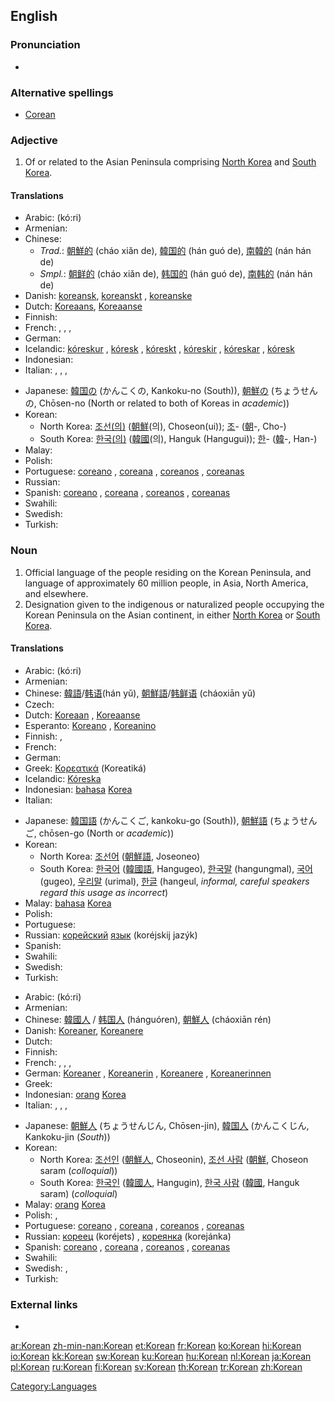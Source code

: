 {{interwiktionary|code=ko}}
{{also|korean|:Category:Korean language}}
==English==
{{wikipedia}}

===Pronunciation===
* {{audio|en-us-Korean.ogg|Audio (US)}}

===Alternative spellings===
* [[Corean]]

===Adjective===
{{en-adj|-}}

# Of or related to the Asian Peninsula comprising [[North Korea]] and [[South Korea]].

====Translations====
{{trans-top|relating to the Korean Peninsula}}
* Arabic: {{Arab|[[كوري]]}} (kó:ri) {{m}}
* Armenian: {{t|hy|կորեական|tr=koreakan|sc=Armn|xs=Armenian}}
* Chinese:
** ''Trad.'': [[朝鮮]][[的]] (cháo xiǎn de), [[韓国]][[的]] (hán guó de), [[南韓]][[的]] (nán hán de)
** ''Smpl.'': [[朝鲜]][[的]] (cháo xiǎn de), [[韩国]][[的]] (hán guó de), [[南韩]][[的]] (nán hán de)
* Danish: [[koreansk]], [[koreanskt]] {{n}}, [[koreanske]] {{p}}
* Dutch: [[Koreaans]], [[Koreaanse]]
* Finnish: {{t-|fi|korealainen}}
* French: {{t+|fr|coréen|m}}, {{t+|fr|coréenne|f}}, {{t+|fr|coréens|m|p}}, {{t+|fr|coréennes|f|p}}
* German: {{t+|de|koreanisch}}
* Icelandic: [[kóreskur]] {{m}}, [[kóresk]] {{f}}, [[kóreskt]] {{n}}, [[kóreskir]] {{m|p}}, [[kóreskar]] {{f|p}}, [[kóresk]] {{n|p}}
* Indonesian: {{t+|id|Korea|xs=Indonesian}}
* Italian: {{t+|it|coreano|m}}, {{t+|it|coreana|f}}, {{t+|it|coreani|m}}, {{t+|it|coreane|f|p}}
{{trans-mid}}
* Japanese: [[韓国]][[の]] (かんこくの, Kankoku-no (South)), [[朝鮮]][[の]] (ちょうせんの, Chōsen-no (North or related to both of Koreas in ''academic''))
* Korean:
** North Korea: [[조선]][[의|(의)]] ([[朝鮮]](의), Choseon(ui)); [[조]]- ([[朝]]-, Cho-)
** South Korea: [[한국]][[의|(의)]] ([[韓國]](의), Hanguk (Hangugui)); [[한]]- ([[韓]]-, Han-)
* Malay: {{t-|ms|Korea|xs=Malay}}
* Polish: {{t+|pl|koreański|m}}
* Portuguese: [[coreano]] {{m}}, [[coreana]] {{f}}, [[coreanos]] {{m|p}}, [[coreanas]] {{f|p}}
* Russian: {{t+|ru|корейский|tr=koréjskij|sc=Cyrl}}
* Spanish: [[coreano]] {{m}}, [[coreana]] {{f}}, [[coreanos]] {{m|p}}, [[coreanas]] {{f|p}}
* Swahili: {{t|sw|wakorea}}
* Swedish: {{t+|sv|koreansk}}
* Turkish: {{t+|tr|Kore}}
{{trans-bottom}}

===Noun===
{{en-noun}}

# Official language of the people residing on the Korean Peninsula, and language of approximately 60 million people, in Asia, North America, and elsewhere.
# Designation given to the indigenous or naturalized people occupying the Korean Peninsula on the Asian continent, in either [[North Korea]] or [[South Korea]].

====Translations====
{{trans-top|language}}
* Arabic: {{Arab|[[كوري]]}} (kó:ri) {{m}}
* Armenian: {{t-|hy|կորեերեն|tr=koreeren|sc=Armn|xs=Armenian}}
* Chinese: [[韓語]]/[[韩语]](hán yǔ), [[朝鮮語]]/[[韩鲜语]] (cháoxiān yǔ)
* Czech: {{t-|cs|korejština|f}}
* Dutch: [[Koreaan]] {{m}}, [[Koreaanse]] {{f}}
* Esperanto: [[Koreano]] {{m}}, [[Koreanino]]  {{f}}
* Finnish: {{t+|fi|korea}}, {{t+|fi|korean kieli}}
* French: {{t+|fr|coréen|m}}
* German: {{t+|de|Koreanisch}}
* Greek: [[Κορεατικά]] (Koreatiká)
* Icelandic: [[Kóreska]]
* Indonesian: [[bahasa]] [[Korea]]
* Italian: {{t+|it|coreano}}
{{trans-mid}}
* Japanese: [[韓国語]] (かんこくご, kankoku-go (South)), [[朝鮮語]] (ちょうせんご, chōsen-go (North or ''academic''))
* Korean:
** North Korea: [[조선어]] ([[朝鮮語]], Joseoneo)
** South Korea: [[한국어]] ([[韓國語]], Hangugeo), [[한국말]] (hangungmal), [[국어]] (gugeo), [[우리말]] (urimal), [[한글]] (hangeul, ''informal, careful speakers regard this usage as incorrect'')
* Malay: [[bahasa]] [[Korea]]
* Polish: {{t+|pl|koreański|m}}
* Portuguese: {{t+|pt|coreano|m}}
* Russian: [[корейский]] [[язык]] (koréjskij jazýk) {{m}}
* Spanish: {{t+|es|coreano}}
* Swahili: {{t|sw|wakorea}}
* Swedish: {{t+|sv|koreanska|c}}
* Turkish: {{t+|tr|Korece}}
{{trans-bottom}}

{{trans-top|person}}
* Arabic: {{Arab|[[كوري]]}} (kó:ri) {{m}}
* Armenian: {{t|hy|կորեացի|tr=koreac’i|sc=Armn|xs=Armenian}}
* Chinese: [[韓國人]] / [[韩国人]] (hánguóren), [[朝鮮人]] (cháoxiān rén)
* Danish: [[Koreaner]], [[Koreanere]] {{p}}
* Dutch: {{t+|nl|Koreaans|n}}
* Finnish: {{t-|fi|korealainen}}
* French: {{t+|fr|Coréen|m}}, {{t+|fr|Coréenne|f}}, {{t+|fr|Coréens|m|p}}, {{t+|fr|Coréennes|f|p}}
* German: [[Koreaner]] {{m}}, [[Koreanerin]] {{f}}, [[Koreanere]] {{m|p}}, [[Koreanerinnen]] {{f|p}}
* Greek: {{t+|el|Κορεάτης|tr=Koreátis|sc=Grek}}
* Indonesian: [[orang]] [[Korea]]
* Italian: {{t+|it|coreano|m}}, {{t+|it|coreana|f}}, {{t+|it|coreani|m|p}}, {{t+|it|coreane|f|p}}
{{trans-mid}}
* Japanese: [[朝鮮人]] (ちょうせんじん, Chōsen-jin), [[韓国人]] (かんこくじん, Kankoku-jin (''South''))
* Korean:
** North Korea: [[조선인]] ([[朝鮮人]], Choseonin), [[조선 사람]] ([[朝鮮]], Choseon saram (''colloquial''))
** South Korea: [[한국인]] ([[韓國人]], Hangugin), [[한국 사람]] ([[韓國]], Hanguk saram) (''colloquial'')
* Malay: [[orang]] [[Korea]]
* Polish: {{t+|pl|Koreańczyk|m}}, {{t+|pl|Koreanka|f}}
* Portuguese: [[coreano]] {{m}}, [[coreana]] {{f}}, [[coreanos]] {{m|p}}, [[coreanas]] {{f|p}}
* Russian: [[кореец]] (koréjets) {{m}}, [[кореянка]] (korejánka) {{f}}
* Spanish: [[coreano]] {{m}}, [[coreana]] {{f}}, [[coreanos]] {{m|p}}, [[coreanas]] {{f|p}}
* Swahili: {{t|sw|wakorea}}
* Swedish: {{t+|sv|Korean|m|alt=korean}}, {{t+|sv|koreanska|f}}
* Turkish: {{t+|tr|Koreli}}
{{trans-bottom}}

===External links===
* {{ISO 639|link=Ethnologue|1code=ko|code=kor}}

[[Category:Languages]]

[[ar:Korean]]
[[zh-min-nan:Korean]]
[[et:Korean]]
[[fr:Korean]]
[[ko:Korean]]
[[hi:Korean]]
[[io:Korean]]
[[kk:Korean]]
[[sw:Korean]]
[[ku:Korean]]
[[hu:Korean]]
[[nl:Korean]]
[[ja:Korean]]
[[pl:Korean]]
[[ru:Korean]]
[[fi:Korean]]
[[sv:Korean]]
[[th:Korean]]
[[tr:Korean]]
[[zh:Korean]]